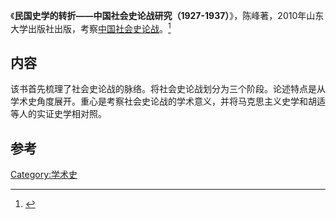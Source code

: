 《'''民国史学的转折——中国社会史论战研究（1927-1937）'''》，陈峰著，2010年山东大学出版社出版，考察[[中国社会史论战|中国社会史论战]]。<ref>{{Cite journal|title=陈峰著《民国史学的转折——中国社会史论战研究(1927～1937)》出版|author=东丰|url=|journal=史学理论与史学史学刊|issue=0|doi=|others=|year=2011|volume=9|page=307-308|pmid=}}</ref>

==内容==
该书首先梳理了社会史论战的脉络。将社会史论战划分为三个阶段。论述特点是从学术史角度展开。重心是考察社会史论战的学术意义，并将马克思主义史学和胡适等人的实证史学相对照。

==参考==
{{reflist}}

[[Category:学术史|Category:学术史]]